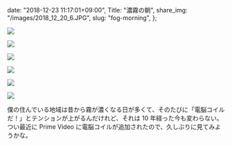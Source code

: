   date: "2018-12-23 11:17:01+09:00",
  Title: "濃霧の朝",
  share_img: "/images/2018_12_20_6.JPG",
  slug: "fog-morning",
};

![](/images/2018_12_20_1.JPG)

![](/images/2018_12_20_2.JPG)

![](/images/2018_12_20_3.JPG)

![](/images/2018_12_20_4.JPG)

![](/images/2018_12_20_5.JPG)

![](/images/2018_12_20_6.JPG)

僕の住んでいる地域は昔から霧が濃くなる日が多くて、そのたびに「電脳コイルだ！」とテンションが上がるんだけれど、それは 10 年経った今も変わらない。つい最近に Prime Video に電脳コイルが追加されたので、久しぶりに見てみようかな。
